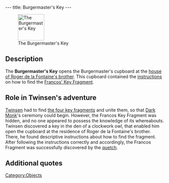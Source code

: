 ---
title: Burgermaster's Key
---

[[Image:Burgermasters_key.png|right|83px|thumb|The Burgermaster's Key]]

{{Quote|
Quote=It is the key that the burgermaster lost before he was eaten by a monster from the gas. Nobody has ever used it since.|
Character=Official description}}

==Description==
The '''Burgermaster's Key''' opens the Burgermaster's cupboard at the [[Roger de la Fontaine's house|house of Roger de la Fontaine's brother]]. This cupboard contained the [[Burgermaster's notes|instructions]] on how to find the [[Francos' Key Fragment]].

==Role in Twinsen's adventure==
[[Twinsen]] had to find [[Dark Monk's key|the four key fragments]] and unite them, so that [[Dark Monk]]'s ceremony could begin. However, the Francos Key Fragment was hidden, and no one appeared to possess the knowledge of its whereabouts. Twinsen discovered a key in the den of a clockwork owl, that enabled him open the cupboard at the residence of Roger de la Fontaine's brother. There, he found descriptive instructions about how to find the fragment. After following the instructions correctly and accordingly, the Francos Fragment was successfully discovered by the [[quetch]].

==Additional quotes==
{{Quote|
Quote=You just found the Francos Burgermaster's key.|
Character=What Twinsen heard when finding the key}}

[[Category:Objects]]